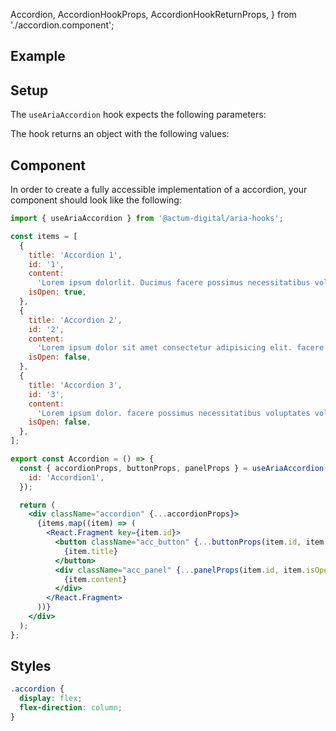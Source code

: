   Accordion,
  AccordionHookProps,
  AccordionHookReturnProps,
} from './accordion.component';

<Meta title="Aria Component/Accordion" />

## Example

<Canvas>
  <Accordion />
</Canvas>

## Setup

The `useAriaAccordion` hook expects the following parameters:

<ArgsTable of={AccordionHookProps} sort="requiredFirst" />

The hook returns an object with the following values:

<ArgsTable of={AccordionHookReturnProps} />

## Component

In order to create a fully accessible implementation of a accordion, your component should look like the following:

```jsx
import { useAriaAccordion } from '@actum-digital/aria-hooks';

const items = [
  {
    title: 'Accordion 1',
    id: '1',
    content:
      'Lorem ipsum dolorlit. Ducimus facere possimus necessitatibus voluptates voluptas assumenda!',
    isOpen: true,
  },
  {
    title: 'Accordion 2',
    id: '2',
    content:
      'Lorem ipsum dolor sit amet consectetur adipisicing elit. facere possimus necessitatibus. Ducimus facere possimus necessitatibus voluptates voluptas assumenda!',
    isOpen: false,
  },
  {
    title: 'Accordion 3',
    id: '3',
    content:
      'Lorem ipsum dolor. facere possimus necessitatibus voluptates voluptas assumenda!',
    isOpen: false,
  },
];

export const Accordion = () => {
  const { accordionProps, buttonProps, panelProps } = useAriaAccordion({
    id: 'Accordion1',
  });

  return (
    <div className="accordion" {...accordionProps}>
      {items.map((item) => (
        <React.Fragment key={item.id}>
          <button className="acc_button" {...buttonProps(item.id, item.isOpen)}>
            {item.title}
          </button>
          <div className="acc_panel" {...panelProps(item.id, item.isOpen)}>
            {item.content}
          </div>
        </React.Fragment>
      ))}
    </div>
  );
};
```

## Styles

```css
.accordion {
  display: flex;
  flex-direction: column;
}
```
